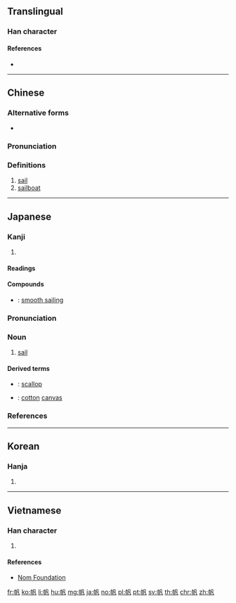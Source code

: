 ==Translingual==

===Han character===
{{Han char|rn=50|rad=巾|as=03|sn=6|four=47210|canj=LBHNI|ids=⿰巾凡}}

====References====
* {{Han ref|kx=0328.140|dkj=08787|dj=0634.080|hdz=10730.130|uh=5E06|ud=24070|bh=A67C|bd=42620}}

----

==Chinese==
{{zh-forms}}

===Alternative forms===
* {{zh-l|颿}}

===Pronunciation===
{{zh-pron
|m=帆
|c=faan4
|h=pfs=fàm
|md=pùng/huàng
|md_note=pùng - colloquial; huàng - literary
|mn=phâng/hoân
|mn_note=phâng - colloquial; hoân - literary
|w=3ve
|mc=y
|oc=y
|cat=n
}}

===Definitions===
{{zh-hanzi}}

# [[sail]]
# [[sailboat]]

----

==Japanese==
{{wikipedia|lang=ja}}

===Kanji===
{{ja-kanji|grade=c|rs=巾03}}

# {{defn|lang=ja|sort=巾03}}

====Readings====
{{ja-readings|goon=[[ぼん]] (bon) {{non-joyo-reading}}|kanon=[[はん]] (han)|kun=[[ほ]] (ho)}}

====Compounds====
* {{ja-r|順風満帆|じゅんぷうまんぱん}}: [[smooth sailing]]

{{wikipedia|lang=ja}}
{{ja-kanjitab|ほ|yomi=k}}

===Pronunciation===
{{ja-pron|yomi=k|ほ|acc=1|acc_ref=DJR,NHK|acc2=0|acc2_ref=NHK}}

===Noun===
{{ja-noun|ほ}}

# {{lb|ja|sort=ほ|nautical}} [[sail]]

====Derived terms====
* {{ja-r|帆立貝|ほたてがい}}: [[scallop]]
* {{ja-r|帆木綿|ほもめん}}: [[cotton]] [[canvas]]

===References===
<references/>

----

==Korean==

===Hanja===
{{ko-hanja|hangeul=범|rv=beom|mr=pŏm}}

# {{defn|lang=ko|sort=巾03}}

----

==Vietnamese==

===Han character===
{{vi-hantu|[[buồm]], [[buồng]], [[phàm]]|rs=巾03}}

# {{defn|lang=vi|sort=巾03}}

====References====
* [http://nomfoundation.org/common/nom_details.php?codepoint=5e06 Nom Foundation]

[[fr:帆]]
[[ko:帆]]
[[li:帆]]
[[hu:帆]]
[[mg:帆]]
[[ja:帆]]
[[no:帆]]
[[pl:帆]]
[[pt:帆]]
[[sv:帆]]
[[th:帆]]
[[chr:帆]]
[[zh:帆]]